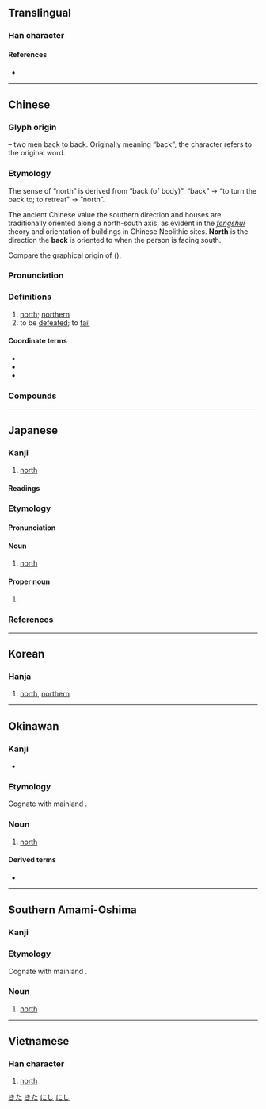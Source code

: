 {{character info/new}}
{{character info/new|codepoint=0x2F82B}}
{{also|业|比|非|兆}}
==Translingual==
{{stroke order|type=jbw}}

===Han character===
{{Han char|rn=21|rad=匕|as=03|sn=5|four=11110|canj=LMP|ids=⿰丬匕}}

====References====
* {{Han ref|kx=0152.250|dkj=02574|dj=0342.060|hdz=10262.040|uh=5317|ud=21271|bh=A55F|bd=42335}}

----

==Chinese==
{{zh-forms}}

===Glyph origin===
{{Han etyl}}
{{liushu|ic}} – two men back to back. Originally meaning “back”; the character {{och-l|背}} refers to the original word.

===Etymology===
The sense of “north” is derived from “back (of body)”: “back” → “to turn the back to; to retreat” → “north”.

The ancient Chinese value the southern direction and houses are traditionally oriented along a north-south axis, as evident in the ''[[fengshui]]'' theory and orientation of buildings in Chinese Neolithic sites. '''North''' is the direction the '''back''' is oriented to when the person is facing south.

Compare the graphical origin of {{och-l|南|south}} ({{zh-ref|Sagart, 1988}}).

===Pronunciation===
{{zh-pron
|m=běi,bò,2nb=literary, chiefly Taiwan
|m-s=be2
|ma=y
|c=bak1
|h=pfs=pet
|md=báe̤k
|mn=pak/pok
|mn_note=pak - vernacular; pok - literary
|w=4poq
|mc=y
|oc=y
|cat=n,a
}}

===Definitions===
{{zh-hanzi}}

# [[north]]; [[northern]]
# to be [[defeat]]ed; to [[fail]]

====Coordinate terms====
* {{zh-l|東}}
* {{zh-l|西}}
* {{zh-l|南}}

===Compounds===
{{zh-der|北半球|北邊|北部|北辰|北斗星|北豆腐|北伐戰爭|北方|北方話|北瓜|北國|北寒帶|北回歸線|北貨|北極|北極光|北極狐|北極圈|北極星|北極熊|北郊|北京|北京時間|北京猿人|北路梆子|北冕座|北面|北歐|北曲|北上|北天極|北緯|北溫帶|北洋|三北|三戰三北|乘勝逐北|冀北|分北|北七真|北上宣言|北九州|北二高|北京之春|北京人|北京大學|北京條約|北京狗|北京鴨|北人|北伐|北俱盧洲|北冥|北冰洋|北劇|北區|北叟失馬|北口|北口馬|北史|北周|北固山|北固樓|北土|北圻|北垂|北埔鄉|北堂|北堂書鈔|北塔山|北夢瑣言|北大|北大荒|北學|北安市|北宋|北宗|北宗畫法|北宜公路|北宮|北宮黝|北寧鐵路|北山|北山移文|北山羊|北島|北嶺|北嶽|北平市|北平故宮|北府|北庭|北征|北愛爾蘭|北戴河|北所羅門|北投|北拳|北斗|北斗七星|北斗鎮|北方之強|北方人|北方佛教|北方大港|北方戰爭|北望|北朝|北林|北極凍原|北極地區|北極海|北極犬|北極鋒|北極鯨|北歌|北河|北洋大臣|北洋海軍|北洋航線|北洋軍閥|北海|北海公園|北海岸|北海油礦|北海道|北涼|北港鎮|北滿洲|北漢|北漸|北燕|北狄|北直隸|北省|北碑|北碚|北票|北窗高臥|北管|北管戲|北美洲|北美狼|北聲|北芒|北苑茶|北葉門|北角|北討|北轅適楚|北轍南轅|北迴歸線|北迴鐵路|北運河|北道|北道主人|北邙|北邙山|北邙鄉女|北部地方|北鄙|北里|北門|北門之歎|北門學士|北門鎖鑰|北闕|北非|北非諜影|北面稱臣|北韓|北音|北風|北食|北首|北魏|北齊|北齊書|南來北往|南北|南北和議|南北學|南北宗|南北戰爭|南北書派|南北朝|南北極|南北洋|南北睽違|南北貨|南天北地|南征北伐|南征北戰|南征北討|南枝北枝|南橘北枳|南箕北斗|南能北秀|南腔北調|南船北馬|南轅北轍|南阮北阮|南鷂北鷹|口北|喝西北風|嗑西北風|城北徐公|塞北|大北|大江南北|大西北|天南地北|奔北|山南海北|拱北|指北針|指南打北|撓北|敗北|新北市|易北河|有北|有南北|東北|東北三寶|東北九省|東北亞|東北大鼓|東北平原|東北方|東北角|東北風|東西南北|每戰皆北|江北|江北縣|江北老|河北|河北梆子|泰山北斗|海北天南|淮北|湖北|漠北|白首北面|皖北平原|眉南面北|眾星拱北|磁北極|臺北大學|臺北|臺北盆地|華北|華北平原|萊綵北堂|萱萎北堂|藏北高原|西北|西北季風|西北雨|西北風|西北颱|走南闖北|追亡逐北|追奔逐北|逃北|逐北|遁北|遼北|錢過北斗|閘北|閩北話|陝北高原|面北眉南|魁北克}}

{{zh-cat|Beginning|Compass points}}

----

==Japanese==

===Kanji===
{{ja-kanji|grade=2|rs=匕03}}

# [[north]]

====Readings====
{{ja-readings
|goon=ほく
|kanon=ほく
|toon=ぺ
|kun=きた-, にげる-
}}

===Etymology===
{{ja-kanjitab|きた|yomi=k}}

====Pronunciation====
{{ja-pron|yomi=k|きた|acc=0|dev=1|acc_ref=DJR,NHK|acc2=2|acc2_ref=DJR,NHK}}

====Noun====
{{ja-noun|きた}}

# [[north]]

====Proper noun====
{{ja-pos|きた|proper}}

# {{surname|lang=ja|sort=きた}}

===References===
<references/>

[[Category:Japanese basic words|きた]]
[[Category:ja:Compass points|きた]]

----

==Korean==

===Hanja===
{{ko-hanja|hangeul=[[북]], [[배]]|eumhun=[[북녘]], [[달아나다]]}}

# [[north]], [[northern]]

----

==Okinawan==

===Kanji===
{{head|ryu|kanji}}

* {{ja-readings|kun=[[にし]] (nishi)}}

===Etymology===
Cognate with mainland {{cog|ja|西|tr=nishi||west}}.

===Noun===
{{head|ryu|noun|hiragana|にし|romaji|nishi}}

# [[north]]

====Derived terms====
* {{l|ryu|北風|tr=[[にしかじ]], ''[[nishikaji]]''||[[north]] [[wind]]}}

[[Category:ryu:Compass points|にし]]

----

==Southern Amami-Oshima==

===Kanji===
{{head|ams|kanji|hiragana|にし|romaji|nishi}}

===Etymology===
Cognate with mainland {{cog|ja|西|tr=nishi||west}}.

===Noun===
{{head|ams|noun|hiragana|にし|romaji|nishi}}

# [[north]]

[[Category:ams:Compass points|にし]]

----

==Vietnamese==

===Han character===
{{vi-hantu|[[bắc]], [[bác]], [[bấc]], [[bậc]], [[bước]]|rs=匕03}}

# [[north]]